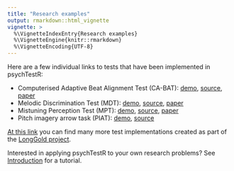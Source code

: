 ```yaml
---
title: "Research examples"
output: rmarkdown::html_vignette
vignette: >
  %\VignetteIndexEntry{Research examples}
  %\VignetteEngine{knitr::rmarkdown}
  %\VignetteEncoding{UTF-8}
---
```



Here are a few individual links to tests that have been implemented in psychTestR:

- Computerised Adaptive Beat Alignment Test (CA-BAT):
[demo](http://shiny.pmcharrison.com/cabat-demo), 
[source](https://github.com/pmcharrison/cabat),
[paper](https://doi.org/10.1038/s41598-018-30318-8)
- Melodic Discrimination Test (MDT):
[demo](http://shiny.pmcharrison.com/mdt-demo),
[source](https://github.com/pmcharrison/mdt),
[paper](https://doi.org/10.1038/s41598-017-03586-z)
- Mistuning Perception Test (MPT):
[demo](http://shiny.pmcharrison.com/mpt-demo),
[source](https://github.com/pmcharrison/mpt),
[paper](https://doi.org/10.3758/s13428-019-01225-1)
- Pitch imagery arrow task (PIAT):
[demo](http://shiny.pmcharrison.com/piat-demo),
[source](https://github.com/pmcharrison/piat)

[At this link](https://shiny.gold-msi.org/longgold_demo) you can find many more 
test implementations created as part of the [LongGold project](https://longgold.org/).

Interested in applying psychTestR to your own research problems?
See [Introduction](https://pmcharrison.github.io/psychTestR/articles/b-introduction.html)
for a tutorial.

